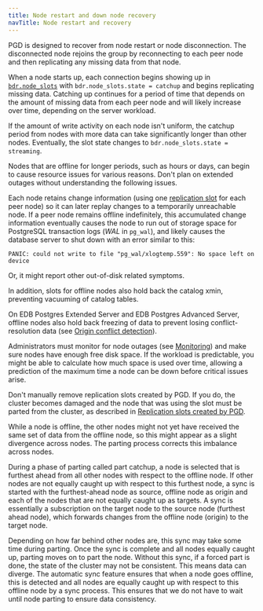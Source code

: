 ```yaml
---
title: Node restart and down node recovery
navTitle: Node restart and recovery
---
```


PGD is designed to recover from node restart or node disconnection.
The disconnected node rejoins the group by reconnecting
to each peer node and then replicating any missing data from that node.

When a node starts up, each connection begins showing up in [`bdr.node_slots`](/pgd/latest/reference/catalogs-visible#bdrnode_slots) with
`bdr.node_slots.state = catchup` and begins replicating missing data.
Catching up continues for a period of time that depends on the
amount of missing data from each peer node and will likely increase
over time, depending on the server workload.

If the amount of write activity on each node isn't uniform, the catchup period
from nodes with more data can take significantly longer than other nodes.
Eventually, the slot state changes to `bdr.node_slots.state = streaming`.

Nodes that are offline for longer periods, such as hours or days,
can begin to cause resource issues for various reasons. Don't plan
on extended outages without understanding the following issues.

Each node retains change information (using one
[replication slot](https://www.postgresql.org/docs/current/logicaldecoding-explanation.html)
for each peer node) so it can later replay changes to a temporarily unreachable node.
If a peer node remains offline indefinitely, this accumulated change information
eventually causes the node to run out of storage space for PostgreSQL
transaction logs (*WAL* in `pg_wal`), and likely causes the database server
to shut down with an error similar to this:

```
PANIC: could not write to file "pg_wal/xlogtemp.559": No space left on device
```

Or, it might report other out-of-disk related symptoms.

In addition, slots for offline nodes also hold back the catalog xmin, preventing
vacuuming of catalog tables.

On EDB Postgres Extended Server and EDB Postgres Advanced Server, offline nodes
also hold back freezing of data to prevent losing conflict-resolution data
(see [Origin conflict detection](../conflict-management/conflicts)).

Administrators must monitor for node outages (see [Monitoring](../monitoring/))
and make sure nodes have enough free disk space. If the workload is
predictable, you might be able to calculate how much space is used over time,
allowing a prediction of the maximum time a node can be down before critical
issues arise.

Don't manually remove replication slots created by PGD. If you do, the cluster
becomes damaged and the node that was using the
slot must be parted from the cluster, as described in [Replication slots created by PGD](replication_slots/).

While a node is offline, the other nodes might not yet have received
the same set of data from the offline node, so this might appear as a slight
divergence across nodes. The parting process corrects this imbalance across nodes.

During a phase of parting called part catchup, a node is selected that is
furthest ahead from all other nodes with respect to the offline node. If other
nodes are not equally caught up with respect to this furthest node, a sync is
started with the furthest-ahead node as source, offline node as origin and each
of the nodes that are not equally caught up as targets. A sync is essentially a
subscription on the target node to the source node (furthest ahead node), which
forwards changes from the offline node (origin) to the target node.

Depending on how far behind other nodes are, this sync may take some time during
parting. Once the sync is complete and all nodes equally caught up, parting
moves on to part the node. Without this sync, if a forced part is done,
the state of the cluster may not be consistent. This means data can diverge.
The automatic sync feature ensures that when a node goes offline, this is
detected and all nodes are equally caught up with respect to this offline node
by a sync process. This ensures that we do not have to wait until node parting to
ensure data consistency.
